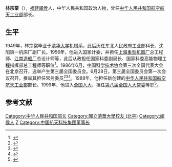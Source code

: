 '''林宗棠'''（{{bd|1926年||||l}}），[[福建|福建]][[闽侯|闽侯]]人，中华人民共和国政治人物，曾任[[中华人民共和国航空航天工业部|中华人民共和国航空航天工业部]]部长。

==生平==
1949年，林宗棠毕业于[[清华大学|清华大学]]机械系，此后历任东北人民政府工业部科长、沈阳第一机床厂副厂长。1956年，他进入国家计委，并担任[[上海重型机器厂|上海重型机器厂]]总工程师、[[江南造船厂|江南造船厂]]总设计师等，此后从政担任国家科委副局长、国家科委高能物理工程指挥部总工程师等职位<ref>{{cite web | url=http://news.ifeng.com/history/zhongguoxiandaishi/special/qinghua100/detail_2011_04/20/5863508_0.shtml | title=林宗棠 | publisher=凤凰网 | accessdate=2011-09-25 | archive-date=2011-04-28 | archive-url=https://web.archive.org/web/20110428200248/http://news.ifeng.com/history/zhongguoxiandaishi/special/qinghua100/detail_2011_04/20/5863508_0.shtml | dead-url=no }}</ref>。1986年6月，[[中国科学技术协会|中国科学技术协会]]第三次全国代表大会在北京召开，选举产生第三届全国委员会。6月28日，第三届全国委员会第一次会议召开，推举其担任常务委员<ref>{{Cite book|title=中国科学技术协会第三次全国代表大会文件汇编|last=[[中国科协研究室|中国科协研究室]]编|publisher=中国科协研究室|pages=94-96}}</ref><ref>{{Cite book|title=中国共产党组织史资料 附卷4 中华人民共和国群众团体组织 1949.10-1997.9|last=[[中共中央组织部|中共中央组织部]]，中共中央党史研究室，中央档案馆|publisher=[[中共党史出版社|中共党史出版社]]|year=2000|isbn=7-80136-318-3|location=北京|pages=408}}</ref><ref>{{Cite book|title=当代中国科学技术发展史|last=陈建新等主编|publisher=[[湖北教育出版社|湖北教育出版社]]|year=1994.10|isbn=7-5351-1355-9|pages=609|location=武汉}}</ref>。1988年，他担任新创建的[[中华人民共和国航空航天工业部|中华人民共和国航空航天工业部]]部长。1999年，他进入[[全国人大|全国人大]]，担任[[第八届全国人大常委|第八届全国人大常委]]等职<ref>{{cite web | url=http://www.chinaxq.com/html/20096/n116105647.shtml | title=林宗棠：解放思想，大有可为 | publisher=中国校庆网 | accessdate=2011-09-25 | archive-url=https://web.archive.org/web/20110318164356/http://www.chinaxq.com/html/20096/n116105647.shtml | archive-date=2011-03-18 | dead-url=yes }}</ref>。

==参考文献==
{{reflist}}
{{中国政治人物小作品}}
{{中国科学技术协会第三届全国委员会}}
{{第7届国务院}}
{{DEFAULTSORT:L}}
[[Category:中华人民共和国部长|Category:中华人民共和国部长]]
[[Category:國立清華大學校友_(北平)|Category:國立清華大學校友 (北平)]]
[[Category:闽侯人|Category:闽侯人]]
[[Category:林姓|Z]]
[[Category:中国航天科技集团董事长|Category:中国航天科技集团董事长]]